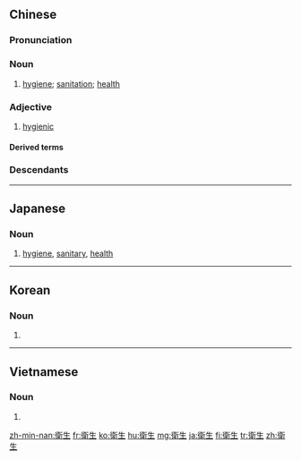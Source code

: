 {{also|衞生|卫生}}
==Chinese==
{{zh-forms|s=卫生|t2=衞生}}
{{wikipedia|lang=zh}}

===Pronunciation===
{{zh-pron
|m=wèishēng
|c=wai6 sang1
|h=pfs=vi-sên
|md=uôi-sĕng
|mn=xm,zz,tw:ōe-seng/qz:ōe-sng/twv:ūi-seng
|w=3hhue sen
|mc=y,1
|oc=y;1
|cat=n,a
}}

===Noun===
{{zh-noun}}

# [[hygiene]]; [[sanitation]]; [[health]]
#: {{zh-x|搞 衛生|to do cleaning}}

===Adjective===
{{zh-adj}}

# [[hygienic]]

====Derived terms====
{{zh-der|個人衛生|精神衛生|口腔衛生|衛生保健|衛生間|衛生巾|衛生棉條|衛生套|衛生紙}}

===Descendants===
{{CJKV||えいせい|위생|vệ sinh}}

{{zh-cat|Elementary}}

----

==Japanese==
{{ja-kanjitab|えい|せい|yomi=on}}

===Noun===
{{ja-noun|えいせい}}

# [[hygiene]], [[sanitary]], [[health]]

----

==Korean==
{{ko-hanjatab}}

===Noun===
{{ko-noun|hj|hangeul=위생}}

# {{hanja form of|위생|[[hygiene]]}}

----

==Vietnamese==
{{vi-hantutab}}

===Noun===
{{vi-hantu}}

# {{han tu form of|vệ sinh|[[hygiene]]}}

[[zh-min-nan:衛生]]
[[fr:衛生]]
[[ko:衛生]]
[[hu:衛生]]
[[mg:衛生]]
[[ja:衛生]]
[[fi:衛生]]
[[tr:衛生]]
[[zh:衛生]]